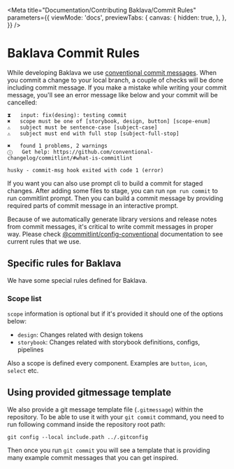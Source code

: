 
<Meta
  title="Documentation/Contributing Baklava/Commit Rules"
  parameters={{
    viewMode: 'docs',
    previewTabs: {
      canvas: {
        hidden: true,
      },
    },
  }}
/>

# Baklava Commit Rules

While developing Baklava we use [conventional commit messages](https://www.conventionalcommits.org/en/v1.0.0/). When you commit a change to your local branch, a couple of checks will be done including commit message. If you make a mistake while writing your commit message, you'll see an error message like below and your commit will be cancelled:

```
⧗   input: fix(desing): testing commit
✖   scope must be one of [storybook, design, button] [scope-enum]
⚠   subject must be sentence-case [subject-case]
⚠   subject must end with full stop [subject-full-stop]

✖   found 1 problems, 2 warnings
ⓘ   Get help: https://github.com/conventional-changelog/commitlint/#what-is-commitlint

husky - commit-msg hook exited with code 1 (error)
```

If you want you can also use prompt cli to build a commit for staged changes. After adding some files to stage, you can run `npm run commit` to run commitlint prompt. Then you can build a commit message by providing required parts of commit message in an interactive prompt.

Because of we automatically generate library versions and release notes from commit messages, it's critical to write commit messages in proper way. Please check [@commitlint/config-conventional](https://github.com/conventional-changelog/commitlint/tree/master/%40commitlint/config-conventional#subject-full-stop) documentation to see current rules that we use.

## Specific rules for Baklava

We have some special rules defined for Baklava.

### Scope list

`scope` information is optional but if it's provided it should one of the options below:

* `design`: Changes related with design tokens
* `storybook`: Changes related with storybook definitions, configs, pipelines

Also a scope is defined every component. Examples are `button`, `icon`, `select` etc.

## Using provided gitmessage template

We also provide a git message template file (`.gitmessage`) within the repository. To be able to use it with your `git commit` command, you need to run following command inside the repository root path:

```
git config --local include.path ../.gitconfig
```

Then once you run `git commit` you will see a template that is providing many example commit messages that you can get inspired.
